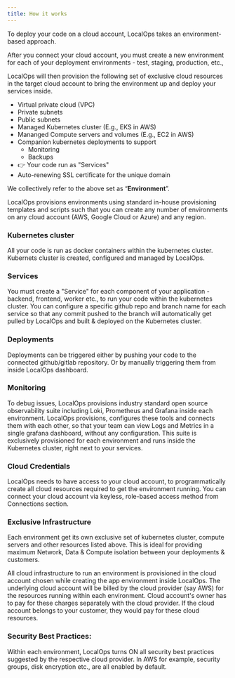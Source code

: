 ```yaml
---
title: How it works
---
```


To deploy your code on a cloud account, LocalOps takes an environment-based approach.

After you connect your cloud account, you must create a new environment for each of your deployment environments -
test, staging, production, etc.,

LocalOps will then provision the following set of exclusive cloud resources in the target cloud account to bring the
environment up and deploy your services inside.

- Virtual private cloud (VPC)
- Private subnets
- Public subnets
- Managed Kubernetes cluster (E.g., EKS in AWS)
- Mananged Compute servers and volumes (E.g., EC2 in AWS)
- Companion kubernetes deployments to support
  - Monitoring
  - Backups
- 👉 Your code run as "Services"
- Auto-renewing SSL certificate for the unique domain

We collectively refer to the above set as “**Environment**”.

LocalOps provisions environments using standard in-house provisioning templates and scripts such that you can create
any number of environments on any cloud account (AWS, Google Cloud or Azure) and any region.

### Kubernetes cluster

All your code is run as docker containers within the kubernetes cluster. Kubernets cluster is created, configured and
managed by LocalOps.

### Services

You must create a "Service" for each component of your application - backend, frontend, worker etc., to run your code
within the kubernetes cluster. You can configure a specific github repo and branch name for each service so that any
commit pushed to the branch will automatically get pulled by LocalOps and built & deployed on the Kubernetes cluster.

### Deployments

Deployments can be triggered either by pushing your code to the connected github/gitlab repository. Or by manually
triggering them from inside LocalOps dashboard.

### Monitoring

To debug issues, LocalOps provisions industry standard open source observability suite including Loki, Prometheus and
Grafana inside each environment. LocalOps provisions, configures these tools and connects them with each other, so that
your team can view Logs and Metrics in a single grafana dashboard, without any configuration. This suite is exclusively
provisioned for each environment and runs inside the Kubernetes cluster, right next to your services.

### Cloud Credentials

LocalOps needs to have access to your cloud account, to programmatically create all cloud resources required to get the
environment running. You can connect your cloud account via keyless, role-based access method from Connections
section.

### Exclusive Infrastructure

Each environment get its own exclusive set of kubernetes cluster, compute servers and other resources listed above.
This is ideal for providing maximum Network, Data & Compute isolation between your deployments & customers.

<Note>
All cloud infrastructure to run an environment is provisioned in the cloud account chosen while creating the app
environment inside LocalOps. The underlying cloud account will be billed by the cloud provider (say AWS) for the
resources running within each environment. Cloud account's owner has to pay for these charges separately with the
cloud provider. If the cloud account belongs to your customer, they would pay for these cloud resources.
</Note>

### Security Best Practices:

Within each environment, LocalOps turns ON all security best practices suggested by the respective cloud provider.
In AWS for example, security groups, disk encryption etc., are all enabled by default.
